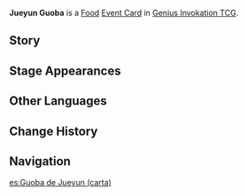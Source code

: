 {{About|the [[Genius Invokation TCG]] Event Card|the [[Food]]|Jueyun Guoba}}
{{Genius Invokation TCG Infobox
|title     = Jueyun Guoba
|id        = 333001
|image     = Jueyun Guoba Event Card.png
|type      = Event Card
|group     = Food
|effect    = During this Round, the target character's next '''Normal Attack''' deals +1 DMG.
|matching  = 0
|source1   = {{Sold By}}
}}
'''Jueyun Guoba''' is a [[Food Card|Food]] [[Event Card]] in [[Genius Invokation TCG]].

==Story==
{{Description|Flavorful and crispy Jueyun Guoba — with Guoba's stamp of approval.|title=Jueyun Guoba}}

==Stage Appearances==
{{Genius Invokation TCG Stage Appearances}}

==Other Languages==
{{Transclude|Jueyun Guoba|Other Languages}}

==Change History==
{{Change History|3.3}}

==Navigation==
{{Genius Invokation TCG Navbox|Event Card}}

[[es:Guoba de Jueyun (carta)]]